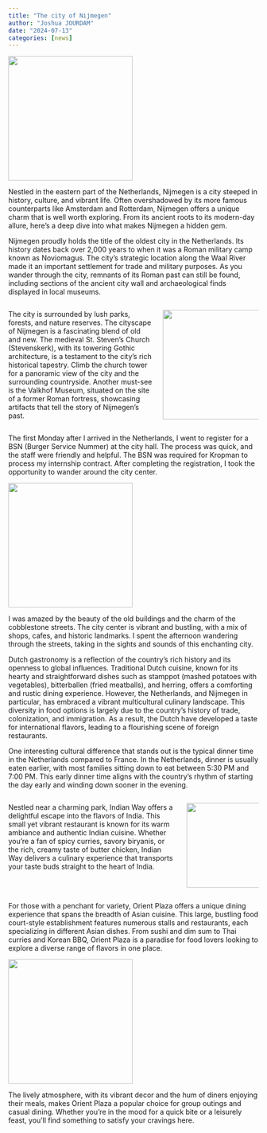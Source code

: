 ```yaml
---
title: "The city of Nijmegen"
author: "Joshua JOURDAM"
date: "2024-07-13"
categories: [news]
---
```


![](sky.jpg){height="250px" fig-align="center"}

Nestled in the eastern part of the Netherlands, Nijmegen is a city steeped in history, culture, and vibrant life. Often overshadowed by its more famous counterparts like Amsterdam and Rotterdam, Nijmegen offers a unique charm that is well worth exploring. From its ancient roots to its modern-day allure, here’s a deep dive into what makes Nijmegen a hidden gem.

Nijmegen proudly holds the title of the oldest city in the Netherlands. Its history dates back over 2,000 years to when it was a Roman military camp known as Noviomagus. The city’s strategic location along the Waal River made it an important settlement for trade and military purposes. As you wander through the city, remnants of its Roman past can still be found, including sections of the ancient city wall and archaeological finds displayed in local museums.

::: {.columns}
::: {.column width=60%}
The city is surrounded by lush parks, forests, and nature reserves. The cityscape of Nijmegen is a fascinating blend of old and new. The medieval St. Steven’s Church (Stevenskerk), with its towering Gothic architecture, is a testament to the city’s rich historical tapestry. Climb the church tower for a panoramic view of the city and the surrounding countryside. Another must-see is the Valkhof Museum, situated on the site of a former Roman fortress, showcasing artifacts that tell the story of Nijmegen’s past.
:::
::: {.column width=40%}
![](kronenburgpark.jpg){height="220px" fig-align="center"}
:::
:::

The first Monday after I arrived in the Netherlands, I went to register for a BSN (Burger Service Nummer) at the city hall. The process was quick, and the staff were friendly and helpful. The BSN was required for Kropman to process my internship contract. After completing the registration, I took the opportunity to wander around the city center. 

![](place.jpg){height="250px" fig-align="center"}

I was amazed by the beauty of the old buildings and the charm of the cobblestone streets. The city center is vibrant and bustling, with a mix of shops, cafes, and historic landmarks. I spent the afternoon wandering through the streets, taking in the sights and sounds of this enchanting city.

Dutch gastronomy is a reflection of the country’s rich history and its openness to global influences. Traditional Dutch cuisine, known for its hearty and straightforward dishes such as stamppot (mashed potatoes with vegetables), bitterballen (fried meatballs), and herring, offers a comforting and rustic dining experience. However, the Netherlands, and Nijmegen in particular, has embraced a vibrant multicultural culinary landscape. This diversity in food options is largely due to the country's history of trade, colonization, and immigration. As a result, the Dutch have developed a taste for international flavors, leading to a flourishing scene of foreign restaurants.

One interesting cultural difference that stands out is the typical dinner time in the Netherlands compared to France. In the Netherlands, dinner is usually eaten earlier, with most families sitting down to eat between 5:30 PM and 7:00 PM. This early dinner time aligns with the country’s rhythm of starting the day early and winding down sooner in the evening.

::: {.columns}
::: {.column width=70%}
Nestled near a charming park, Indian Way offers a delightful escape into the flavors of India. This small yet vibrant restaurant is known for its warm ambiance and authentic Indian cuisine. Whether you’re a fan of spicy curries, savory biryanis, or the rich, creamy taste of butter chicken, Indian Way delivers a culinary experience that transports your taste buds straight to the heart of India.
:::
::: {.column width=30%}
![](indian.jpg){height="170px" fig-align="center"}
:::
:::

For those with a penchant for variety, Orient Plaza offers a unique dining experience that spans the breadth of Asian cuisine. This large, bustling food court-style establishment features numerous stalls and restaurants, each specializing in different Asian dishes. From sushi and dim sum to Thai curries and Korean BBQ, Orient Plaza is a paradise for food lovers looking to explore a diverse range of flavors in one place.

![](orient.jpg){height="250px" fig-align="center"}

The lively atmosphere, with its vibrant decor and the hum of diners enjoying their meals, makes Orient Plaza a popular choice for group outings and casual dining. Whether you’re in the mood for a quick bite or a leisurely feast, you’ll find something to satisfy your cravings here.

